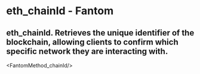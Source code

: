 # eth_chainId - Fantom

## eth_chainId. Retrieves the unique identifier of the blockchain, allowing clients to confirm which specific network they are interacting with.


<FantomMethod_chainId/>
